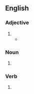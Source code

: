 {{also|strikebreaking|strike breaking}}

==English==

===Adjective===
{{en-adj|-}}

# {{alt form|en|strikebreaking}}
#* {{quote-journal|en|date=2022 September 21||author=Christian Wolmar|title=Trevelyan must 'give a damn' and engage with the railway|journal=RAIL|issue=966|page=45|text=Moreover, the new Prime Minister has already talked up the need for new '''strike-breaking''' legislation, in the form of requirements for railworkers to provide a minimum service during any industrial action.}} 

===Noun===
{{en-noun|head=[[strike]]-[[breaking]]|-}}

# {{alternative spelling of|en|strikebreaking}}

===Verb===
{{head|en|verb form}}

# {{present participle of|en|strike-break|nocat=1}}
